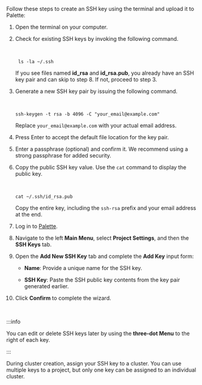 Follow these steps to create an SSH key using the terminal and upload it to Palette:

1. Open the terminal on your computer.

2. Check for existing SSH keys by invoking the following command.

   <br />

   ```shell
    ls -la ~/.ssh
   ```

   If you see files named **id_rsa** and **id_rsa.pub**, you already have an SSH key pair and can skip to step 8. If
   not, proceed to step 3.

3. Generate a new SSH key pair by issuing the following command.

   <br />

   ```shell
   ssh-keygen -t rsa -b 4096 -C "your_email@example.com"
   ```

   Replace `your_email@example.com` with your actual email address.

4. Press Enter to accept the default file location for the key pair.

5. Enter a passphrase (optional) and confirm it. We recommend using a strong passphrase for added security.

6. Copy the public SSH key value. Use the `cat` command to display the public key.

   <br />

   ```shell
   cat ~/.ssh/id_rsa.pub
   ```

   Copy the entire key, including the `ssh-rsa` prefix and your email address at the end.

7. Log in to [Palette](https://console.spectrocloud.com).

8. Navigate to the left **Main Menu**, select **Project Settings**, and then the **SSH Keys** tab.

9. Open the **Add New SSH Key** tab and complete the **Add Key** input form:

   - **Name**: Provide a unique name for the SSH key.

   - **SSH Key**: Paste the SSH public key contents from the key pair generated earlier.

10. Click **Confirm** to complete the wizard.

<br />

:::info

You can edit or delete SSH keys later by using the **three-dot Menu** to the right of each key.

:::

During cluster creation, assign your SSH key to a cluster. You can use multiple keys to a project, but only one key can
be assigned to an individual cluster.